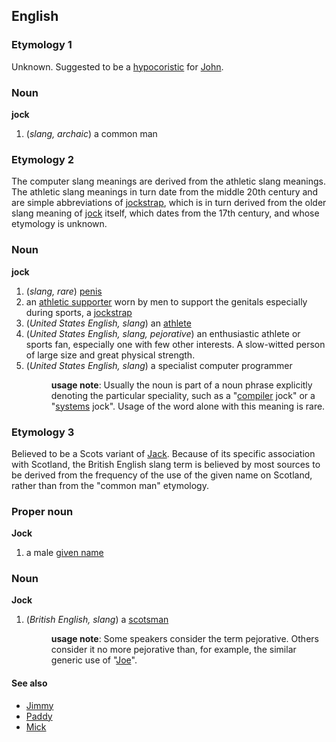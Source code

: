 ==English==
===Etymology 1===
Unknown.  Suggested to be a [[hypocoristic]] for [[John]].
===Noun===
'''jock'''
# (''slang, archaic'') a common man
===Etymology 2===
The computer slang meanings are derived from the athletic slang meanings.  The athletic slang meanings in turn date from the middle 20th century and are simple abbreviations of {{E.}} [[jockstrap]], which is in turn derived from the older slang meaning of [[jock]] itself, which dates from the 17th century, and whose etymology is unknown.
===Noun===
'''jock'''
# (''slang, rare'') [[penis]]
# an [[athletic supporter]] worn by men to support the genitals especially during sports, a [[jockstrap]]
# (''United States English, slang'') an [[athlete]]
# (''United States English, slang, pejorative'') an enthusiastic athlete or sports fan, especially one with few other interests.  A slow-witted person of large size and great physical strength.
# (''United States English, slang'') a specialist computer programmer
#:'''usage note''': Usually the noun is part of a noun phrase explicitly denoting the particular speciality, such as a "[[compiler]] jock" or a "[[systems]] jock".  Usage of the word alone with this meaning is rare.

===Etymology 3===
Believed to be a Scots variant of [[Jack]].  Because of its specific association with Scotland, the British English slang term is believed by most sources to be derived from the frequency of the use of the given name on Scotland, rather than from the "common man" etymology.
===Proper noun===
'''Jock'''
# a male [[given name]]
===Noun===
'''Jock'''
# (''British English, slang'') a [[scotsman]]
#:'''usage note''': Some speakers consider the term pejorative.  Others consider it no more pejorative than, for example, the similar generic use of "[[Joe]]".
====See also====
* [[Jimmy]] 
* [[Paddy]] 
* [[Mick]]